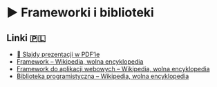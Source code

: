 
# ▶️ Frameworki i biblioteki

<VimeoPlayer videoId="745755779" />

## Linki 🇵🇱

- [📄 Slajdy prezentacji w PDF’ie](/download/slidev/1-4-1-frameworki-i-biblioteki.pdf)
- [Framework – Wikipedia, wolna encyklopedia](https://pl.wikipedia.org/wiki/Framework)
- [Framework do aplikacji webowych – Wikipedia, wolna encyklopedia](https://pl.wikipedia.org/wiki/Framework_do_aplikacji_webowych)
- [Biblioteka programistyczna – Wikipedia, wolna encyklopedia](https://pl.wikipedia.org/wiki/Biblioteka_programistyczna)

